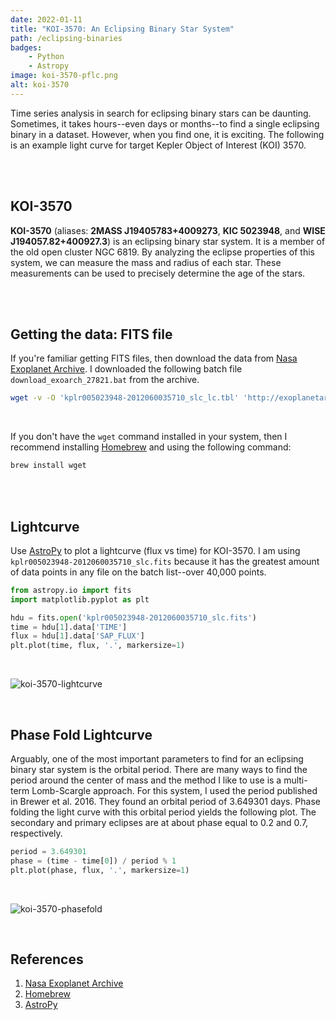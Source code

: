 ```yaml
---
date: 2022-01-11
title: "KOI-3570: An Eclipsing Binary Star System"
path: /eclipsing-binaries
badges:
    - Python
    - Astropy
image: koi-3570-pflc.png
alt: koi-3570
---
```


Time series analysis in search for eclipsing binary stars can be daunting. Sometimes, it takes hours--even days or months--to find a single eclipsing binary in a dataset. However, when you find one, it is exciting. The following is an example light curve for target Kepler Object of Interest (KOI) 3570.

<br/><br/>

## KOI-3570

**KOI-3570** (aliases: **2MASS J19405783+4009273**, **KIC 5023948**, and **WISE J194057.82+400927.3**) is an eclipsing binary star system. It is a member of the old open cluster NGC 6819. By analyzing the eclipse properties of this system, we can measure the mass and radius of each star. These measurements can be used to precisely determine the age of the stars.

<br/><br/>

## Getting the data: FITS file

If you're familiar getting FITS files, then download the data from [Nasa Exoplanet Archive][1]. I downloaded the following batch file ```download_exoarch_27821.bat``` from the archive.

```bash
wget -v -O 'kplr005023948-2012060035710_slc_lc.tbl' 'http://exoplanetarchive.ipac.caltech.edu:80/data/ETSS//Kepler/005/756/03/kplr005023948-2012060035710_slc_lc.tbl'
```

<br/>

If you don't have the `wget` command installed in your system, then I recommend installing [Homebrew][2] and using the following command:

```bash
brew install wget
```

<br/><br/>

## Lightcurve

Use [AstroPy][3] to plot a lightcurve (flux vs time) for KOI-3570. I am using `kplr005023948-2012060035710_slc.fits` because it has the greatest amount of data points in any file on the batch list--over 40,000 points.

```python
from astropy.io import fits
import matplotlib.pyplot as plt

hdu = fits.open('kplr005023948-2012060035710_slc.fits')
time = hdu[1].data['TIME']
flux = hdu[1].data['SAP_FLUX']
plt.plot(time, flux, '.', markersize=1)
```

<br/>

![koi-3570-lightcurve](koi-3570-lc.png)

<br/>

## Phase Fold Lightcurve

Arguably, one of the most important parameters to find for an eclipsing binary star system is the orbital period. There are many ways to find the period around the center of mass and the method I like to use is a multi-term Lomb-Scargle approach. For this system, I used the period published in Brewer et al. 2016. They found an orbital period of 3.649301 days. Phase folding the light curve with this orbital period yields the following plot. The secondary and primary eclipses are at about phase equal to 0.2 and 0.7, respectively.

```python
period = 3.649301
phase = (time - time[0]) / period % 1
plt.plot(phase, flux, '.', markersize=1)
```

<br/>

![koi-3570-phasefold](koi-3570-pflc.png)

<br/>

## References
1. [Nasa Exoplanet Archive][1]
2. [Homebrew][2]
3. [AstroPy][3]

[1]: https://exoplanetarchive.ipac.caltech.edu
[2]: https://brew.sh/
[3]: https://www.astropy.org/
